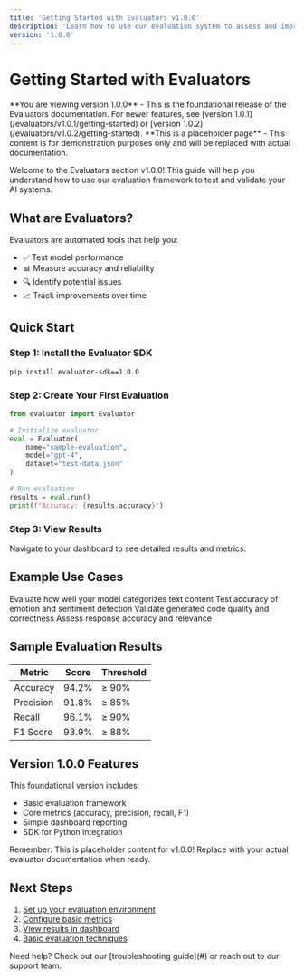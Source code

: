 ```yaml
---
title: 'Getting Started with Evaluators v1.0.0'
description: 'Learn how to use our evaluation system to assess and improve your AI models - Version 1.0.0'
version: '1.0.0'
---
```


# Getting Started with Evaluators

<Info>
  **You are viewing version 1.0.0** - This is the foundational release of the Evaluators documentation. For newer features, see [version 1.0.1](/evaluators/v1.0.1/getting-started) or [version 1.0.2](/evaluators/v1.0.2/getting-started).
</Info>

<Warning>
  **This is a placeholder page** - This content is for demonstration purposes only and will be replaced with actual documentation.
</Warning>

Welcome to the Evaluators section v1.0.0! This guide will help you understand how to use our evaluation framework to test and validate your AI systems.

## What are Evaluators?

Evaluators are automated tools that help you:
- ✅ Test model performance
- 📊 Measure accuracy and reliability  
- 🔍 Identify potential issues
- 📈 Track improvements over time

## Quick Start

### Step 1: Install the Evaluator SDK

```bash
pip install evaluator-sdk==1.0.0
```

### Step 2: Create Your First Evaluation

```python
from evaluator import Evaluator

# Initialize evaluator
eval = Evaluator(
    name="sample-evaluation",
    model="gpt-4",
    dataset="test-data.json"
)

# Run evaluation
results = eval.run()
print(f"Accuracy: {results.accuracy}")
```

### Step 3: View Results

Navigate to your dashboard to see detailed results and metrics.

## Example Use Cases

<CardGroup cols={2}>
  <Card title="Text Classification" icon="tag">
    Evaluate how well your model categorizes text content
  </Card>
  <Card title="Sentiment Analysis" icon="heart">
    Test accuracy of emotion and sentiment detection
  </Card>
  <Card title="Code Generation" icon="code">
    Validate generated code quality and correctness
  </Card>
  <Card title="Question Answering" icon="question">
    Assess response accuracy and relevance
  </Card>
</CardGroup>

## Sample Evaluation Results

| Metric | Score | Threshold |
|--------|-------|-----------|
| Accuracy | 94.2% | ≥ 90% |
| Precision | 91.8% | ≥ 85% |
| Recall | 96.1% | ≥ 90% |
| F1 Score | 93.9% | ≥ 88% |

## Version 1.0.0 Features

This foundational version includes:
- Basic evaluation framework
- Core metrics (accuracy, precision, recall, F1)
- Simple dashboard reporting
- SDK for Python integration

<Note>
  Remember: This is placeholder content for v1.0.0! Replace with your actual evaluator documentation when ready.
</Note>

## Next Steps

1. [Set up your evaluation environment](#)
2. [Configure basic metrics](#)
3. [View results in dashboard](#)
4. [Basic evaluation techniques](#)

<Tip>
  Need help? Check out our [troubleshooting guide](#) or reach out to our support team.
</Tip> 